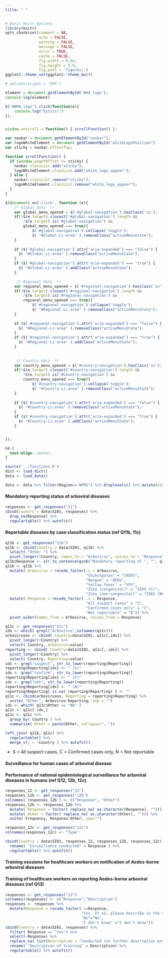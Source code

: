 ```yaml
---
title: " "
---
```


```r
# Basic knitr options
library(knitr)
opts_chunk$set(comment = NA, 
               echo = FALSE,
               warning = FALSE, 
               message = FALSE, 
               error = TRUE, 
               cache = FALSE,
               fig.width = 9.64,
               fig.height = 5.9,
               fig.path = 'figures/')
ggplot2::theme_set(ggplot2::theme_bw())

# options(scipen = '999')
```

```js
element = document.getElementById('WHO_logo');
console.log(element)

$('#WHO_logo').click(function(e){
    console.log("Exists!")
});


window.onscroll = function() { scrollFunction() };

var navbar = document.getElementById("navbar");
var logoWhiteElement = document.getElementById("whiteLogoPosition")
var sticky = navbar.offsetTop;

function scrollFunction() {
  if (window.pageYOffset >= sticky) {
    navbar.classList.add("sticky");
    logoWhiteElement.classList.add("white_logo_appear");
  } else {
    navbar.classList.remove("sticky");
    logoWhiteElement.classList.remove("white_logo_appear");
  }
}

$(document).on('click', function (e){
    /* Global data  */
    var global_menu_opened = $('#global-navigation').hasClass('in');
    if(!$(e.target).closest('#global-navigation').length &&
        !$(e.target).is('#global-navigation') &&
        global_menu_opened === true){
            $('#global-navigation').collapse('toggle');
            $( "#Global-Li-area" ).removeClass("activeMenuState");
    }
    
    if ($('#global-navigation').attr('aria-expanded') === "false") {
      $( "#Global-Li-area" ).removeClass("activeMenuState");
    }
    if ($('#global-navigation').attr('aria-expanded') === "true") {
      $( "#Global-Li-area" ).addClass("activeMenuState");
    }

     /* Regional data  */
    var regional_menu_opened = $('#regional-navigation').hasClass('in');
    if(!$(e.target).closest('#regional-navigation').length &&
        !$(e.target).is('#regional-navigation') &&
        regional_menu_opened === true){
            $('#regional-navigation').collapse('toggle');
            $( "#Regional-Li-area" ).removeClass("activeMenuState");
    }
    
    if ($('#regional-navigation').attr('aria-expanded') === "false") {
      $( "#Regional-Li-area" ).removeClass("activeMenuState");
    }
    if ($('#regional-navigation').attr('aria-expanded') === "true") {
      $( "#Regional-Li-area" ).addClass("activeMenuState");
    }
     
     
     /* Country data  */
    var country_menu_opened = $('#country-navigation').hasClass('in');
    if(!$(e.target).closest('#country-navigation').length &&
        !$(e.target).is('#country-navigation') &&
        country_menu_opened === true){
            $('#country-navigation').collapse('toggle');
            $( "#Country-Li-area" ).removeClass("activeMenuState");
    }
    
    if ($('#country-navigation').attr('aria-expanded') === "false") {
      $( "#Country-Li-area" ).removeClass("activeMenuState");
    }
    if ($('#country-navigation').attr('aria-expanded') === "true") {
      $( "#Country-Li-area" ).addClass("activeMenuState");
    }


});

```

```css
h4 {
  text-align: center;
}
```

```r
source('../functions.R')
dict <- load_dict()
data <- load_data()
```


```r
data <- data %>% filter(Region=='WPRO') %>% droplevels() %>% mutate(SI01 = as.character(SI01)) %>% arrange( SI01 )
```

#### Mandatory reporting status of arboviral diseases


```r

responses <- get_responses("11") 
cbind(Country = data$SI01, responses) %>% 
  drop_na(Response) %>%
  regulartable() %>% autofit()

```


#### Reportable diseases by case classification status (ref Q11b, 11c)


```r

q11b <- get_responses("11b")
q11b <- cbind(Country = data$SI01, q11b) %>%
  select(-"Other ") %>% 
  pivot_longer(!Country, names_to = "Arbovirus", values_to = "Response")
q11b$Response <- str_to_sentence(gsub("Mandatory reporting of ", "", q11b$Response))
q11b <- q11b %>%
  mutate( Arbovirus = recode_factor(.x = Arbovirus,
                                    "Chikungunya" = "CHIKV",
                                    "Dengue" = "DENV",
                                    "Yellow fever" = "YFV",
                                    "Zika (congenital)" = "ZIKV (C)",
                                    "Zika (non-congenital)" = "ZIKV (NC)")) %>%
  mutate( Response = recode_factor( .x = Response,
                                    "All suspect cases" = "S",
                                    "Confirmed cases only" = "C",
                                    "Not reportable" = "N")) %>%
  pivot_wider(names_from = Arbovirus, values_from = Response) 

q11c <- get_responses("11c")
idx <- which( grepl("Arbovirus",colnames(q11c)))
arboviruses <- cbind( Country=data$SI01, q11c[,idx]) %>%
  pivot_longer(!Country) %>%
  select( Country, Arbovirus=value)
reporting <- cbind( Country=data$SI01, q11c[,-idx]) %>%
  pivot_longer(!Country) %>%
  select( Country, Reporting=value)
idx <- grep("suspect", str_to_lower(reporting$Reporting))
reporting$Reporting[idx] <- " (S)"
idx <- grep("confirm", str_to_lower(reporting$Reporting))
reporting$Reporting[idx] <- " (C)"
idx <- grep("not", str_to_lower(reporting$Reporting))
reporting$Reporting[idx] <- " (N)"
reporting$Reporting[ is.na( reporting$Reporting) ] <- ""
q11c <- cbind(arboviruses, Reporting = reporting$Reporting) %>%
  unite( "Other", Arbovirus:Reporting, sep = "")
idx <- which( q11c$Other == "NA" )
q11c <- q11c[-idx,]
q11c <- q11c %>% 
  group_by( Country ) %>% 
  summarize( Other = paste(Other, collapse=", "))

left_join( q11b, q11c) %>%
  regulartable() %>%
  merge_v(j = ~Country ) %>% autofit()

```


* S = All suspect cases, C = Confirmed cases only, N = Not reportable


#### Surveillance for human cases of arboviral disease


#### Performance of national epidemiological surveillance for arboviral diseases in humans (ref Q12, 12b, 12c)
```r

responses_12 <- get_responses("12") 
responses_12b <- get_responses("12b")
colnames( responses_12b ) <- c("Response", "Other")
responses_12b <- responses_12b %>%
  mutate( Response = factor( replace_na( as.character(Response), ""))) %>%
  mutate( Other = factor( replace_na( as.character(Other), ""))) %>%
  unite( Frequency, Response:Other, sep="") 

responses_12c <- get_responses("12c")
colnames(responses_12c) <- "Type"

cbind(Country = data$SI01, responses_12, responses_12b, responses_12c) %>% 
  rename( "Surveillance conducted" = Response ) %>% 
  regulartable() %>% autofit()

```


#### Training sessions for healthcare workers on notification of _Aedes_-borne arboviral diseases


#### Training of healthcare workers on reporting Aedes-borne arboviral diseases (ref Q13)


```r

responses <- get_responses("13") 
colnames(responses) <- c("Response","Description")
responses <- responses %>%
  mutate(Response = recode_factor(.x=Response,
                                  "Yes. If so, please describe in the comments field:"="Yes",
                                  "No"="No",
                                  "I don't know" ="I don't know")) 
cbind(Country = data$SI01, responses) %>% 
  filter( Response == "Yes") %>% 
  select(-Response) %>%
  replace_na( list(Description = "Conducted (no further description provided)")) %>% 
  rename( "Description of training" = Description) %>%
  regulartable() %>% autofit()

```

